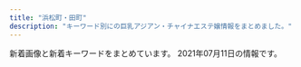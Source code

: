 ```yaml
---
title: "浜松町・田町"
description: "キーワード別にの巨乳アジアン・チャイナエステ嬢情報をまとめました。"
---
```


新着画像と新着キーワードをまとめています。
2021年07月11日の情報です。

<DmmAffiliateIns />
<KeywordTable
  shops={
    [
    {
        "name": "Yuki\u2019s House",
        "keywords": {},
        "url": "http://yukizhouse00.web.fc2.com/",
        "station": "JR\u6d5c\u677e\u753a\u99c5\u5357\u53e3",
        "img_links": [
            "http://yukizhouse00.web.fc2.com/images/portfolio/work-3.jpg",
            "http://yukizhouse00.web.fc2.com/images/portfolio/work-6.jpg",
            "http://yukizhouse00.web.fc2.com/images/portfolio/work-2.jpg",
            "http://yukizhouse00.web.fc2.com/images/portfolio/work-4.jpg",
            "http://yukizhouse00.web.fc2.com/images/slider/slid1.jpg",
            "http://yukizhouse00.web.fc2.com/images/portfolio/work-1.jpg",
            "http://yukizhouse00.web.fc2.com/images/portfolio/work-5.jpg",
            "http://yukizhouse00.web.fc2.com/images/slider/slid2.jpg"
        ]
    },
    {
        "name": "Artemis",
        "station": "JR\u6d5c\u677e\u753a\u99c5\u5317\u53e3",
        "keywords": {
            "D": 18,
            "C": 12
        },
        "img_links": [
            "https://hamamatsucho-esthe.work/images/main1.jpg",
            "https://hamamatsucho-esthe.work/2020/01/05/yuki-s1.jpg",
            "https://hamamatsucho-esthe.work/room/esthe3.jpg",
            "https://hamamatsucho-esthe.work/2019/11/05/nanami-s1.jpg",
            "https://hamamatsucho-esthe.work/2019/05/25/riko-s1.jpg",
            "https://hamamatsucho-esthe.work/2018/11/09/kana-s1.jpg",
            "https://hamamatsucho-esthe.work/staff/nana-l1.jpg",
            "https://hamamatsucho-esthe.work/2021/04/22/nana-s1.jpg",
            "https://hamamatsucho-esthe.work/icon/google_plus.png",
            "https://hamamatsucho-esthe.work/menu/info.png",
            "https://hamamatsucho-esthe.work/staff/maki-s1.jpg",
            "https://hamamatsucho-esthe.work/room/esthe2.jpg",
            "https://hamamatsucho-esthe.work/images/footer-r.png",
            "https://hamamatsucho-esthe.work/staff/mimi-s1.jpg",
            "https://hamamatsucho-esthe.work/menu/gallery.png",
            "https://hamamatsucho-esthe.work/2021/06/04/yuki-s1.jpg",
            "https://hamamatsucho-esthe.work/2020/07/30/maki-s1.jpg",
            "https://hamamatsucho-esthe.work/button/home.png",
            "https://hamamatsucho-esthe.work/2019/01/14/emi-s1.jpg",
            "https://hamamatsucho-esthe.work/staff/riko-s1.jpg",
            "https://hamamatsucho-esthe.work/images/main-sp.jpg",
            "https://hamamatsucho-esthe.work/2019/05/25/koko-s1.jpg",
            "https://hamamatsucho-esthe.work/staff/yuki-s1.jpg",
            "https://hamamatsucho-esthe.work/kana01.png",
            "https://hamamatsucho-esthe.work/room/esthe1.jpg",
            "https://hamamatsucho-esthe.work/menu/friend.png",
            "https://hamamatsucho-esthe.work/icon/line.png",
            "https://hamamatsucho-esthe.work/menu/home.png",
            "https://hamamatsucho-esthe.work/staff/riri-s1.jpg",
            "https://hamamatsucho-esthe.work/2020/11/06/momo-s1.jpg",
            "https://hamamatsucho-esthe.work/images/qrcode.png",
            "https://hamamatsucho-esthe.work/staff/yuki-l1.jpg",
            "https://hamamatsucho-esthe.work/icon/facebook.png",
            "https://hamamatsucho-esthe.work/2018/09/10/sora-s1.jpg",
            "https://hamamatsucho-esthe.work/button/staff.png",
            "https://hamamatsucho-esthe.work/images/flower.png",
            "https://hamamatsucho-esthe.work/staff/maki-l1.jpg",
            "https://hamamatsucho-esthe.work/staff/mimi-l1.jpg",
            "https://hamamatsucho-esthe.work/2018/09/10/misa-s1.jpg",
            "https://hamamatsucho-esthe.work/2021/03/26/riri-s1.jpg",
            "https://hamamatsucho-esthe.work/2021/05/20/mimi-s1.jpg",
            "https://hamamatsucho-esthe.work/staff/nana-s1.jpg",
            "https://hamamatsucho-esthe.work/staff/riri-l1.jpg",
            "https://hamamatsucho-esthe.work/icon/twitter.png",
            "https://hamamatsucho-esthe.work/menu/blog.png",
            "https://hamamatsucho-esthe.work/images/clear.png",
            "https://hamamatsucho-esthe.work/button/blog.png",
            "https://hamamatsucho-esthe.work/images/footer-l.png",
            "https://hamamatsucho-esthe.work/2019/06/14/riri-s1.jpg",
            "https://hamamatsucho-esthe.work/2018/12/26/sayaka-s1.jpg"
        ],
        "url": "https://hamamatsucho-esthe.work/"
    },
    {
        "img_links": [
            "http://tamachi-en.link/images/g3.jpg",
            "http://tamachi-en.link/images/zi_staff.png",
            "http://tamachi-en.link/images/g6.jpg",
            "http://tamachi-en.link/images/g2.jpg",
            "http://tamachi-en.link/images/sakula.jpg",
            "http://tamachi-en.link/images/g8.jpg",
            "http://tamachi-en.link/images/g4.jpg",
            "http://tamachi-en.link/images/zi_link.png",
            "http://tamachi-en.link/images/g5.jpg",
            "http://tamachi-en.link/images/mobile.png",
            "http://tamachi-en.link/images/top.jpg",
            "http://tamachi-en.link/images/g0.jpg",
            "http://tamachi-en.link/images/g1.jpg",
            "http://tamachi-en.link/images/new1.jpg"
        ],
        "name": "\u7e01",
        "keywords": {
            "C": 16
        },
        "station": "JR\u7530\u753a\u99c5\u6771\u53e3",
        "url": "http://tamachi-en.link/"
    },
    {
        "name": "\u6625\u306e\u5bb6",
        "keywords": {},
        "img_links": [
            "http://www.k-harunoie.info/imge/botton.jpg",
            "http://www.k-harunoie.info/imge/tel.png",
            "http://www.k-harunoie.info/imge/service1.jpg",
            "http://www.k-harunoie.info/imge/p-4.jpg",
            "http://www.k-harunoie.info/imge/s0.png",
            "http://www.k-harunoie.info/imge/service2.jpg",
            "http://www.k-harunoie.info/imge/ta.png",
            "http://www.k-harunoie.info/imge/sys.png",
            "http://www.k-harunoie.info/imge/interior_t.jpg",
            "http://www.k-harunoie.info/imge/service3.jpg",
            "http://www.k-harunoie.info/imge/p-1.jpg",
            "http://www.k-harunoie.info/imge/staff_t.jpg",
            "http://www.k-harunoie.info/imge/p-2.jpg",
            "http://www.k-harunoie.info/imge/int2.png",
            "http://www.k-harunoie.info/imge/s1.png",
            "http://www.k-harunoie.info/imge/p-5.jpg"
        ],
        "url": "http://www.k-harunoie.info/",
        "station": "JR\u7530\u753a\u99c5\u6771\u53e3"
    },
    {
        "name": "\u3072\u307e\u308f\u308a",
        "img_links": [
            "http://www.himawari.mensest.com/files/004-02.jpg",
            "http://www.himawari.mensest.com/images/hua.jpg",
            "http://www.himawari.mensest.com/files/003.jpg",
            "http://www.himawari.mensest.com/files/005-02.jpg",
            "http://www.himawari.mensest.com/images/bj1.jpg",
            "http://www.himawari.mensest.com/images/mobile.jpg",
            "http://www.himawari.mensest.com/files/003-02.jpg",
            "http://www.himawari.mensest.com/files/004.jpg",
            "http://www.himawari.mensest.com/images/s_staff.jpg",
            "http://www.himawari.mensest.com/images/top.png",
            "http://www.himawari.mensest.com/images/bj3.jpg",
            "http://www.himawari.mensest.com/images/s_news.jpg",
            "http://www.himawari.mensest.com/images/s_link.jpg",
            "http://www.himawari.mensest.com/files/006-02.jpg",
            "http://www.himawari.mensest.com/images/s_info.jpg",
            "http://www.himawari.mensest.com/files/005.jpg",
            "http://www.himawari.mensest.com/files/002-02.jpg",
            "http://www.himawari.mensest.com/files/006.jpg",
            "http://www.himawari.mensest.com/files/002.jpg"
        ],
        "keywords": {
            "D": 2,
            "87": 2,
            "86": 3,
            "C": 3
        },
        "url": "http://www.himawari.mensest.com/",
        "station": "JR\u6d5c\u677e\u753a\u99c5\u5317\u53e3"
    },
    {
        "url": "http://es-leon.link/",
        "name": "LEON",
        "station": "JR\u65b0\u6a4b\u99c5\u70cf\u68ee\u53e3",
        "keywords": {
            "86": 4,
            "88": 9,
            "84": 10,
            "90": 2,
            "\u80f8": 1,
            "92": 5,
            "85": 10
        },
        "img_links": [
            "http://es-leon.link/images/guide6.jpg",
            "http://es-leon.link/images/pagetop.jpg",
            "http://es-leon.link/photos/sites/45/2021/04/2021043013395329.jpg",
            "http://es-leon.link/images/slider02.jpg",
            "http://es-leon.link/photos/sites/45/2021/03/2021041002184750.jpg",
            "http://es-leon.link/photos/sites/45/2021/05/2021050617464464.jpg",
            "http://es-leon.link/photos/sites/45/2021/02/2021021014235421.jpg",
            "http://es-leon.link/images/nav_link01_no.png",
            "http://es-leon.link/photos/sites/45/2021/02/2021022702210178.jpg",
            "http://es-leon.link/photos/sites/45/2021/04/2021043018143110.jpg",
            "http://es-leon.link/photos/sites/45/2021/05/2021053003333110.jpg",
            "http://es-leon.link/photos/sites/45/2020/10/2020100103284496.jpg",
            "http://es-leon.link/images/nav_link03_no.png",
            "http://es-leon.link/photos/sites/45/2021/02/2021022813195234.jpg",
            "http://es-leon.link/images/nav_link04_no.png",
            "http://es-leon.link/images/guide8.jpg",
            "http://es-leon.link/images/qr.png",
            "http://es-leon.link/photos/sites/45/2021/04/2021043013393443.jpg",
            "http://es-leon.link/images/guide1.png",
            "http://es-leon.link/images/guide2.png",
            "http://es-leon.link/images/guide1.jpg",
            "http://es-leon.link/photos/sites/45/2021/05/2021052608131497.jpg",
            "http://es-leon.link/photos/sites/45/2021/03/2021031222420647.jpg",
            "http://es-leon.link/photos/sites/45/2021/05/2021052608061121.jpg",
            "http://es-leon.link/photos/sites/45/2021/04/2021041118464285.jpg",
            "http://es-leon.link/photos/sites/45/2021/05/2021050301212645.jpg",
            "http://es-leon.link/images/slider00.jpg",
            "http://es-leon.link/images/nav_link07_no.png",
            "http://es-leon.link/photos/sites/45/2021/02/2021022813203297.jpg",
            "http://es-leon.link/photos/sites/45/2021/07/2021070722154647.jpg",
            "http://es-leon.link/photos/sites/45/2021/04/2021041118451354.jpg",
            "http://es-leon.link/images/guide4.jpg",
            "http://es-leon.link/images/guide7.jpg",
            "http://es-leon.link/images/slider04.jpg",
            "http://es-leon.link/photos/sites/45/2020/10/202010010328436.jpg",
            "http://es-leon.link/photos/sites/45/2021/04/2021043013400012.jpg",
            "http://es-leon.link/images/guide5.jpg",
            "http://es-leon.link/images/profile.png",
            "http://es-leon.link/photos/sites/45/2021/05/2021053003331795.jpg",
            "http://es-leon.link/images/nav_link05_no.png",
            "http://es-leon.link/images/img_info.jpg",
            "http://es-leon.link/photos/sites/45/2021/06/2021061018070213.jpg",
            "http://es-leon.link/images/slider01.jpg",
            "http://es-leon.link/photos/sites/45/2021/07/202107072214577.jpg",
            "http://es-leon.link/photos/sites/45/2021/06/202106280451406.jpg",
            "http://es-leon.link/photos/sites/45/2021/06/2021062605513683.jpg",
            "http://es-leon.link/photos/sites/45/2021/06/2021062907281342.jpg",
            "http://es-leon.link/images/nav_link02_no.png",
            "http://es-leon.link/photos/sites/45/2020/10/2020101318300043.jpg",
            "http://es-leon.link/photos/sites/45/2021/02/2021022815431041.jpg",
            "http://es-leon.link/images/guide3.jpg",
            "http://es-leon.link/photos/sites/45/2021/05/2021050801330145.jpg",
            "http://es-leon.link/photos/sites/45/2021/05/2021050416545177.jpg",
            "http://es-leon.link/photos/sites/45/2021/05/2021052608044541.jpg",
            "http://es-leon.link/images/guide2.jpg",
            "http://es-leon.link/photos/sites/45/2021/02/202102281658118.jpg",
            "http://es-leon.link/images/header.png",
            "http://es-leon.link/images/slider03.jpg",
            "http://es-leon.link/photos/sites/45/2021/05/2021050416550882.jpg",
            "http://es-leon.link/images/nav_link06_no.png",
            "http://es-leon.link/photos/sites/45/2021/06/2021062804513224.jpg",
            "http://es-leon.link/photos/sites/45/2020/10/2020101318294854.jpg",
            "http://es-leon.link/photos/sites/45/2021/05/2021050801323975.jpg",
            "http://es-leon.link/photos/sites/45/2021/02/2021022815420713.jpg",
            "http://es-leon.link/images/card.png",
            "http://es-leon.link/photos/sites/45/2020/10/2020101404192576.jpg",
            "http://es-leon.link/photos/sites/45/2021/03/2021031222423325.jpg",
            "http://es-leon.link/photos/sites/45/2021/05/2021050801322582.jpg",
            "http://es-leon.link/images/lineline.png"
        ]
    },
    {
        "station": "JR\u6d5c\u677e\u753a\u99c5\u5317\u53e3",
        "keywords": {
            "D": 16,
            "E": 5,
            "C": 2
        },
        "name": "SERA",
        "img_links": [
            "https://hamamatsucho-mensesthe.net/images/footer-r.png",
            "https://hamamatsucho-mensesthe.net/staff/top/miyu-s1.jpg",
            "https://hamamatsucho-mensesthe.net/room/room-l4.jpg",
            "https://hamamatsucho-mensesthe.net/wp/wp-content/uploads/2020/01/mitsuki.jpg",
            "https://hamamatsucho-mensesthe.net/wp/wp-content/uploads/2020/01/misaki-l2.jpg",
            "https://hamamatsucho-mensesthe.net/room/room-l3.jpg",
            "https://hamamatsucho-mensesthe.net/staff/top/ayaka-s1.jpg",
            "https://hamamatsucho-mensesthe.net/wp/wp-content/uploads/2019/07/0677E994-1DBF-4E0E-AB70-7CA5C034B140-150x150.jpeg",
            "https://hamamatsucho-mensesthe.net/staff/top/rika-s1.jpg",
            "https://hamamatsucho-mensesthe.net/wp/images/top1.jpg",
            "https://hamamatsucho-mensesthe.net/icon/google_plus.png",
            "https://hamamatsucho-mensesthe.net/wp/images/mensesthe.jpg",
            "https://hamamatsucho-mensesthe.net/icon/facebook.png",
            "https://hamamatsucho-mensesthe.net/staff/top/mitsuki-s1.jpg",
            "https://hamamatsucho-mensesthe.net/wp/wp-content/uploads/2020/10/aki-150x150.jpg",
            "https://hamamatsucho-mensesthe.net/wp/wp-content/uploads/2019/10/eri-150x150.jpg",
            "https://hamamatsucho-mensesthe.net/staff/top/rin-s1.jpg",
            "https://hamamatsucho-mensesthe.net/wp/wp-content/uploads/2020/08/ayaka.jpg",
            "https://hamamatsucho-mensesthe.net/images/footer-l.png",
            "https://hamamatsucho-mensesthe.net/wp/images/clear.png",
            "https://hamamatsucho-mensesthe.net/icon/line.png",
            "https://hamamatsucho-mensesthe.net/link/mens-esthe.png",
            "https://hamamatsucho-mensesthe.net/wp/images/top2.jpg",
            "https://hamamatsucho-mensesthe.net/images/clear.png",
            "https://hamamatsucho-mensesthe.net/wp/images/top3.jpg",
            "https://hamamatsucho-mensesthe.net/wp/wp-content/uploads/2020/01/emi-l1.jpg",
            "https://hamamatsucho-mensesthe.net/wp/icon/twitter.png",
            "https://hamamatsucho-mensesthe.net/wp/wp-content/uploads/2021/01/yuna-150x150.jpg",
            "https://hamamatsucho-mensesthe.net/wp/wp-content/uploads/2020/11/urara.jpg",
            "https://hamamatsucho-mensesthe.net/wp/wp-content/uploads/2021/05/yuki-s1-150x150.jpg",
            "https://hamamatsucho-mensesthe.net/wp/icon/line.png",
            "https://hamamatsucho-mensesthe.net/wp/wp-content/uploads/2020/02/1714CAA8-3D57-4009-AB72-F5A8E6B60310.jpeg",
            "https://hamamatsucho-mensesthe.net/wp/icon/google_plus.png",
            "https://hamamatsucho-mensesthe.net/room/room-l6.jpg",
            "https://hamamatsucho-mensesthe.net/wp/wp-content/uploads/2019/02/paypay2.jpg",
            "https://hamamatsucho-mensesthe.net/staff/top/nao-s1.jpg",
            "https://hamamatsucho-mensesthe.net/wp/wp-content/uploads/2019/07/587590BB-96D0-4887-BE26-3B1413FF7283-150x150.jpeg",
            "https://hamamatsucho-mensesthe.net/icon/twitter.png",
            "https://hamamatsucho-mensesthe.net/room/room-l2.jpg",
            "https://hamamatsucho-mensesthe.net/room/room-l5.jpg",
            "https://hamamatsucho-mensesthe.net/wp/wp-content/uploads/2021/05/yuki.jpg",
            "https://hamamatsucho-mensesthe.net/wp/wp-content/uploads/2020/02/stand-by.jpg",
            "https://hamamatsucho-mensesthe.net/room/room-l1.jpg",
            "https://hamamatsucho-mensesthe.net/wp/wp-content/uploads/2021/07/rika.jpg",
            "https://hamamatsucho-mensesthe.net/wp/wp-content/uploads/2020/02/nana.jpg",
            "https://hamamatsucho-mensesthe.net/images/flower.png",
            "https://hamamatsucho-mensesthe.net/staff/top/aki-s1.jpg",
            "https://hamamatsucho-mensesthe.net/wp/icon/facebook.png",
            "https://hamamatsucho-mensesthe.net/wp/wp-content/uploads/2021/07/rika-150x150.jpg",
            "https://hamamatsucho-mensesthe.net/staff/top/emi-s1.jpg"
        ],
        "url": "https://hamamatsucho-mensesthe.net/"
    },
    {
        "url": "http://www.momigoku.mensest.com/",
        "station": "JR\u65b0\u6a4b\u99c5\u70cf\u68ee\u53e3",
        "keywords": {
            "\u30bb\u30af\u30b7\u30fc": 1,
            "D": 28,
            "C": 21,
            "87": 36,
            "E": 4
        },
        "name": "\u3082\u307f\u6975",
        "img_links": [
            "http://www.momigoku.mensest.com/photo_news/upimg/6568560e4063c21661_0.jpg",
            "http://www.momigoku.mensest.com/files/007.jpg",
            "http://www.momigoku.mensest.com/files/006-03.jpg",
            "http://www.momigoku.mensest.com/files/006.jpg",
            "http://www.momigoku.mensest.com/files/003-02.jpg",
            "http://www.momigoku.mensest.com/images/mobile.jpg",
            "http://www.momigoku.mensest.com/files/001-03.jpg",
            "http://www.momigoku.mensest.com/files/007-03.jpg",
            "http://www.momigoku.mensest.com/files/009.jpg",
            "http://www.momigoku.mensest.com/files/001.jpg",
            "http://www.momigoku.mensest.com/images/line.png",
            "http://www.momigoku.mensest.com/files/006-02.jpg",
            "http://www.momigoku.mensest.com/files/008.jpg",
            "http://www.momigoku.mensest.com/photo_news/upimg/6504960e3d603628fe_1.jpg",
            "http://www.momigoku.mensest.com/files/002-02.jpg",
            "http://www.momigoku.mensest.com/files/005.jpg",
            "http://www.momigoku.mensest.com/files/004-02.jpg",
            "http://www.momigoku.mensest.com/files/009-03.jpg",
            "http://www.momigoku.mensest.com/files/007-02.jpg",
            "http://www.momigoku.mensest.com/files/003.jpg",
            "http://www.momigoku.mensest.com/files/003-03.jpg",
            "http://www.momigoku.mensest.com/files/005-03.jpg",
            "http://www.momigoku.mensest.com/files/005-02.jpg",
            "http://www.momigoku.mensest.com/files/008-03.jpg",
            "http://www.momigoku.mensest.com/files/004-03.jpg",
            "http://www.momigoku.mensest.com/files/008-02.jpg",
            "http://www.momigoku.mensest.com/files/004.jpg",
            "http://www.momigoku.mensest.com/images/r3.jpg",
            "http://www.momigoku.mensest.com/files/009-02.jpg",
            "http://www.momigoku.mensest.com/files/002.jpg",
            "http://www.momigoku.mensest.com/photo_news/upimg/6504960e3d603628fe_0.jpg",
            "http://www.momigoku.mensest.com/files/001-02.jpg",
            "http://www.momigoku.mensest.com/files/002-03.jpg"
        ]
    },
    {
        "name": "\u6c34\u7121\u6708\uff5e\u307f\u306a\u3065\u304d\uff5e",
        "img_links": [
            "https://minazuki-tokyo.com/wp-content/uploads/2021/02/sm04.png",
            "https://minazuki-tokyo.com/wp-content/uploads/2021/02/t08.png",
            "https://minazuki-tokyo.com/wp-content/uploads/2021/02/haru.jpg",
            "https://minazuki-tokyo.com/wp-content/uploads/2021/02/yumi.png",
            "https://minazuki-tokyo.com/wp-content/uploads/2021/02/sm01.png",
            "https://minazuki-tokyo.com/wp-content/uploads/2021/02/t03.png",
            "https://minazuki-tokyo.com/wp-content/uploads/2021/02/yuyu2.jpg",
            "https://minazuki-tokyo.com/wp-content/uploads/2020/11/photo02.png",
            "https://minazuki-tokyo.com/wp-content/uploads/2020/11/photo04.png",
            "https://minazuki-tokyo.com/wp-content/uploads/2021/02/sm03.png",
            "https://minazuki-tokyo.com/wp-content/uploads/2021/02/haru.png",
            "https://minazuki-tokyo.com/wp-content/uploads/2020/11/photo05.png",
            "https://minazuki-tokyo.com/wp-content/uploads/2021/02/ayu.jpg",
            "https://minazuki-tokyo.com/wp-content/uploads/2021/02/yumi.jpg",
            "https://minazuki-tokyo.com/wp-content/uploads/2021/02/top2.png",
            "https://minazuki-tokyo.com/wp-content/uploads/2021/03/top10.png",
            "https://minazuki-tokyo.com/wp-content/uploads/2021/02/t05.png",
            "https://minazuki-tokyo.com/wp-content/uploads/2020/11/photo03.png",
            "https://minazuki-tokyo.com/wp-content/uploads/2021/02/2-09.png",
            "https://minazuki-tokyo.com/wp-content/uploads/2020/11/photo01.png",
            "https://minazuki-tokyo.com/wp-content/uploads/2021/02/top1.png",
            "https://minazuki-tokyo.com/wp-content/uploads/2021/02/yuyu.png",
            "https://minazuki-tokyo.com/wp-content/uploads/2021/02/koyuri.png",
            "https://minazuki-tokyo.com/wp-content/uploads/2021/02/t07.png",
            "https://minazuki-tokyo.com/wp-content/uploads/2021/02/cam.png",
            "https://minazuki-tokyo.com/wp-content/uploads/2021/02/koyuri-1.jpg",
            "https://minazuki-tokyo.com/wp-content/uploads/2021/02/sm02.png",
            "https://minazuki-tokyo.com/wp-content/uploads/2021/02/t01.png",
            "https://minazuki-tokyo.com/wp-content/uploads/2021/02/t06.png",
            "https://minazuki-tokyo.com/wp-content/uploads/2021/02/t02.png",
            "https://minazuki-tokyo.com/wp-content/uploads/2021/02/t04.png",
            "https://minazuki-tokyo.com/wp-content/uploads/2021/02/ayu.png",
            "https://minazuki-tokyo.com/wp-content/uploads/2021/02/price.png"
        ],
        "station": "JR\u6d5c\u677e\u753a\u99c5\u5357\u53e3",
        "url": "https://minazuki-tokyo.com/",
        "keywords": {
            "86": 4,
            "87": 4,
            "90": 4,
            "85": 4,
            "83": 4
        }
    },
    {
        "url": "http://body-heal.net/",
        "station": "JR\u7530\u753a\u99c5\u4e09\u7530\u53e3",
        "keywords": {
            "85": 4,
            "E": 6,
            "84": 4,
            "88": 10,
            "87": 6
        },
        "img_links": [
            "http://body-heal.net/images/store/05.jpg",
            "http://body-heal.net/staffPhoto/b20190608222039.jpg",
            "http://body-heal.net/uploadfiles/images/campaignBodyHealNet.jpg",
            "http://body-heal.net/images/access/03.jpg",
            "http://body-heal.net/staffPhoto/b20190218130854.jpg",
            "http://body-heal.net/staffPhoto/b20190120201033.jpg",
            "http://body-heal.net/images/show.jpg",
            "http://body-heal.net/staffPhoto/b20190117105438.jpg",
            "http://body-heal.net/images/store/06.jpg",
            "http://body-heal.net/images/store/01.jpg",
            "http://body-heal.net/images/access/05.jpg",
            "http://body-heal.net/staffPhoto/b20190608220420.jpg",
            "http://body-heal.net/images/access/04.jpg",
            "http://body-heal.net/js/sliderLine/slide_next.png",
            "http://body-heal.net/staffPhoto/b20180926231950.jpg",
            "http://body-heal.net/images/store/04.jpg",
            "http://body-heal.net/js/sliderLine/slide_prev.png",
            "http://body-heal.net/images/access/01.jpg",
            "http://body-heal.net/staffPhoto/b20180721035111.jpg",
            "http://body-heal.net/images/access/02.jpg"
        ],
        "name": "Tami"
    },
    {
        "name": "\u30bb\u30cf\u30c8",
        "url": "http://melpomene-est.biz/",
        "keywords": {
            "86": 31,
            "87": 6
        },
        "img_links": [
            "http://melpomene-est.biz/images/rosel.png",
            "http://melpomene-est.biz/images/b3.jpg",
            "http://melpomene-est.biz/images/cg06.jpg",
            "http://melpomene-est.biz/images/cg01.jpg",
            "http://melpomene-est.biz/images/cg02.jpg",
            "http://melpomene-est.biz/images/b6.jpg",
            "http://melpomene-est.biz/images/r5.jpg",
            "http://melpomene-est.biz/images/b2.jpg",
            "http://melpomene-est.biz/images/r4.jpg",
            "http://melpomene-est.biz/images/cg05.jpg",
            "http://melpomene-est.biz/images/r2.jpg",
            "http://melpomene-est.biz/images/ac4.jpg",
            "http://melpomene-est.biz/images/ac3.jpg",
            "http://melpomene-est.biz/images/b4.jpg",
            "http://melpomene-est.biz/images/ac2.jpg",
            "http://melpomene-est.biz/images/roser.png",
            "http://melpomene-est.biz/images/tel.png",
            "http://melpomene-est.biz/images/cg08.jpg",
            "http://melpomene-est.biz/images/r1.jpg",
            "http://melpomene-est.biz/images/r6.jpg",
            "http://melpomene-est.biz/images/cg03.jpg",
            "http://melpomene-est.biz/images/r3.jpg",
            "http://melpomene-est.biz/images/b5.jpg",
            "http://melpomene-est.biz/images/qrc.png",
            "http://melpomene-est.biz/images/b1.jpg",
            "http://melpomene-est.biz/images/ac1.jpg",
            "http://melpomene-est.biz/images/kan.jpg",
            "http://melpomene-est.biz/images/cg09.jpg"
        ],
        "station": "JR\u65b0\u6a4b\u99c5\u65e5\u6bd4\u8c37\u53e3"
    },
    {
        "url": "http://www.es-tokyo.link",
        "station": "JR\u6d5c\u677e\u753a\u99c5\u5357\u53e3",
        "img_links": [
            "http://www.es-tokyo.link/images/head.jpg",
            "http://www.es-tokyo.link/img/mayu1.jpg",
            "http://www.es-tokyo.link/images/sys2.jpg",
            "http://www.es-tokyo.link/images/9.jpg",
            "http://www.es-tokyo.link/images/newface.jpg",
            "http://www.es-tokyo.link/img/emili1.jpg",
            "http://www.es-tokyo.link/img/miwa1.jpg",
            "http://www.es-tokyo.link/images/32.jpg",
            "http://www.es-tokyo.link/images/23.jpg",
            "http://www.es-tokyo.link/img/momoko1.jpg",
            "http://www.es-tokyo.link/images/int1.jpg",
            "http://www.es-tokyo.link/images/mobile.jpg",
            "http://www.es-tokyo.link/images/b1.jpg",
            "http://www.es-tokyo.link/images/31.jpg",
            "http://www.es-tokyo.link/images/19.jpg",
            "http://www.es-tokyo.link/images/22.jpg",
            "http://www.es-tokyo.link/img/minami2.jpg",
            "http://www.es-tokyo.link/img/yui1.jpg",
            "http://www.es-tokyo.link/images/b3.jpg",
            "http://www.es-tokyo.link/img/kaori1.jpg",
            "http://www.es-tokyo.link/img/izumi1.jpg",
            "http://www.es-tokyo.link/images/27.jpg",
            "http://www.es-tokyo.link/images/3.jpg",
            "http://www.es-tokyo.link/img/ami1.jpg",
            "http://www.es-tokyo.link/images/interior_t.jpg",
            "http://www.es-tokyo.link/img/erin2.jpg",
            "http://www.es-tokyo.link/images/news.jpg",
            "http://www.es-tokyo.link/img/rin1.jpg",
            "http://www.es-tokyo.link/img/erin1.jpg",
            "http://www.es-tokyo.link/images/25.jpg",
            "http://www.es-tokyo.link/images/20.jpg",
            "http://www.es-tokyo.link/images/sys1.jpg",
            "http://www.es-tokyo.link/images/int2.jpg",
            "http://www.es-tokyo.link/images/28.jpg",
            "http://www.es-tokyo.link/images/staff_t.jpg",
            "http://www.es-tokyo.link/img/izumi2.jpg",
            "http://www.es-tokyo.link/images/24.jpg",
            "http://www.es-tokyo.link/images/tel.jpg",
            "http://www.es-tokyo.link/images/5.jpg",
            "http://www.es-tokyo.link/img/hikari1.jpg",
            "http://www.es-tokyo.link/img/minami1.jpg",
            "http://www.es-tokyo.link/images/b2.jpg",
            "http://www.es-tokyo.link/img/suzu1.jpg",
            "http://www.es-tokyo.link/img/naomi1.jpg",
            "http://www.es-tokyo.link/images/30.jpg",
            "http://www.es-tokyo.link/images/s1.png"
        ],
        "keywords": {},
        "name": "Pandora*\u30d1\u30f3\u30c9\u30e9"
    },
    {
        "keywords": {},
        "img_links": [
            "https://static.wixstatic.com/media/c0eb72_43f5a28bd3004602b64ed4bc3095af0e~mv2.png",
            "https://static.wixstatic.com/media/c0eb72_026f8703429f4d1a93067d6664ba9e24~mv2.png",
            "https://static.wixstatic.com/media/c0eb72_349ce6f6faed4c09b9ec1e412ba7a370~mv2.jpg",
            "https://static.wixstatic.com/media/c0eb72_9f57c6ba804e4a55805040f7832a3bb9~mv2.png",
            "https://static.wixstatic.com/media/c0eb72_068fd8e3a6034963bb1dcf1002759294~mv2.png"
        ],
        "name": "\u68ee\u306e\u9999",
        "station": "JR\u7530\u753a\u99c5\u897f\u53e3",
        "url": "https://www.morinokaori-massage.com/"
    },
    {
        "keywords": {
            "F": 1,
            "E": 8,
            "\u4e73": 2,
            "\u30bb\u30af\u30b7\u30fc": 27,
            "D": 8,
            "\u80f8": 2
        },
        "img_links": [
            "https://aroma-queen.work/images/st/st_joy_1.jpg",
            "https://aroma-queen.work/images/st/st_angel_3.jpg",
            "https://aroma-queen.work/images/st/st_jasmine_1.jpg",
            "https://aroma-queen.work/images/st/st_nuna2.jpg",
            "https://aroma-queen.work/images/st/st_yuri_3.jpg",
            "https://aroma-queen.work/images/st/st_.jpg",
            "https://aroma-queen.work/images/st/st_aiko_1.jpg",
            "https://aroma-queen.work/images/st/st_cindy.jpg",
            "https://aroma-queen.work/images/st/st_joy_2.jpg",
            "https://aroma-queen.work/images/st/st_aigo.jpg",
            "https://aroma-queen.work/images/st/st_25.jpg",
            "https://aroma-queen.work/images/st/st_rei_2.jpg",
            "https://aroma-queen.work/images/st/st_19.jpg",
            "https://aroma-queen.work/images/st/st_four1.jpg",
            "https://aroma-queen.work/images/st/st_rinda_2.jpg",
            "https://aroma-queen.work/images/st/st_kaori_2.jpg",
            "https://aroma-queen.work/images/st/st_16_1.jpg",
            "https://aroma-queen.work/images/st/st_maya_1.jpg",
            "https://aroma-queen.work/images/st/st_18.jpg",
            "https://aroma-queen.work/images/st/st_maisy.jpg",
            "https://aroma-queen.work/images/st/st_nami_1.jpg",
            "https://aroma-queen.work/images/st/st_hana_1.jpg",
            "https://aroma-queen.work/images/top_campaign_dec.jpg",
            "https://aroma-queen.work/images/st/st_rei.jpg",
            "https://aroma-queen.work/images/st/st_mirror_2.jpg",
            "https://aroma-queen.work/images/st/st_pink_1.jpg",
            "https://aroma-queen.work/images/st/st_ai_2.jpg",
            "https://aroma-queen.work/images/st/st_14_1.jpg",
            "https://aroma-queen.work/images/st/st_min_2.jpg",
            "https://aroma-queen.work/images/st/st_ou_3.jpg",
            "https://aroma-queen.work/images/st/st_kaori_1.jpg",
            "https://aroma-queen.work/images/st/st_yuri_2.jpg",
            "https://aroma-queen.work/images/st/st_mimi_1.jpg",
            "https://aroma-queen.work/images/st/st_aiko_2.jpg",
            "https://aroma-queen.work/images/st/st_party_2.jpg",
            "https://aroma-queen.work/images/st/st_huxa.jpg",
            "https://aroma-queen.work/images/st/st_koko.jpg",
            "https://aroma-queen.work/images/st/st_minto_1.jpg",
            "https://aroma-queen.work/images/st/st_sofea_2.jpg",
            "https://aroma-queen.work/images/st/st_lucy_3.jpg",
            "https://aroma-queen.work/images/st/st_maria.jpg",
            "https://aroma-queen.work/images/st/st_rinda_6.jpg",
            "https://aroma-queen.work/images/st/st_kou2.jpg",
            "https://aroma-queen.work/images/st/st_gei.jpg",
            "https://aroma-queen.work/images/st/st_saya_0.jpg",
            "https://aroma-queen.work/images/st/st_10_1.jpg",
            "https://aroma-queen.work/images/st/st_saya_1.jpg",
            "https://aroma-queen.work/images/st/st_17_1.jpg",
            "https://aroma-queen.work/images/st/st_ai1.jpg",
            "https://aroma-queen.work/images/st/st_mirror_3.jpg",
            "https://aroma-queen.work/images/st/st_hana_2.jpg",
            "https://aroma-queen.work/images/st/st_kei.jpg",
            "https://aroma-queen.work/images/st/st_mai_1.jpg",
            "https://aroma-queen.work/images/st/st_hara3.jpg",
            "https://aroma-queen.work/images/st/st_20_1.jpg",
            "https://aroma-queen.work/images/st/st_miki.jpg",
            "https://aroma-queen.work/images/st/st_21.jpg",
            "https://aroma-queen.work/images/st/st_20.jpg",
            "https://aroma-queen.work/images/st/st_pink_3.jpg",
            "https://aroma-queen.work/images/st/st_yuri.jpg",
            "https://aroma-queen.work/images/st/st_nina_3.jpg",
            "https://aroma-queen.work/images/st/st_ami_2.jpg",
            "https://aroma-queen.work/images/st/st_ryuu_2.jpg",
            "https://aroma-queen.work/images/st/st_yuri_4.jpg",
            "https://aroma-queen.work/images/st/st_sayuri_1.jpg",
            "https://aroma-queen.work/images/st/st_bibi.jpg",
            "https://aroma-queen.work/images/st/st_nanako3.jpg",
            "https://aroma-queen.work/images/st/st_chiba_2.jpg",
            "https://aroma-queen.work/images/top_campaign_spring.jpg",
            "https://aroma-queen.work/images/st/st_honey_1.jpg",
            "https://aroma-queen.work/images/st/st_17_2.jpg",
            "https://aroma-queen.work/images/st/st_ou_1.jpg",
            "https://aroma-queen.work/images/st/st_nuna.jpg",
            "https://aroma-queen.work/images/st/st_dan_1.jpg",
            "https://aroma-queen.work/images/st/st_rinda_1.jpg",
            "https://aroma-queen.work/images/st/st_ai_1.jpg",
            "https://aroma-queen.work/images/st/st_mayumi_1.jpg",
            "https://aroma-queen.work/images/st/st_kou1.jpg",
            "https://aroma-queen.work/images/st/st_jerry.jpg",
            "https://aroma-queen.work/images/st/st_rei_3.jpg",
            "https://aroma-queen.work/images/st/st_coco_1.jpg",
            "https://aroma-queen.work/images/st/st_aya.jpg",
            "https://aroma-queen.work/images/st/st_sakura_1.jpg",
            "https://aroma-queen.work/images/st/st_emi.jpg",
            "https://aroma-queen.work/images/st/st_joy.jpg",
            "https://aroma-queen.work/images/st/st_min_4.jpg",
            "https://aroma-queen.work/images/st/st_nanako.jpg",
            "https://aroma-queen.work/images/st/st_nanako2.jpg",
            "https://aroma-queen.work/images/st/st_nana_1.jpg",
            "https://aroma-queen.work/images/st/st_nori.jpg",
            "https://aroma-queen.work/images/st/st_cake_1.jpg",
            "https://aroma-queen.work/images/st/st_bibi_2.jpg",
            "https://aroma-queen.work/images/st/st_eri.jpg",
            "https://aroma-queen.work/images/st/st_risa_1.jpg",
            "https://aroma-queen.work/images/st/st_emi_1.jpg",
            "https://aroma-queen.work/images/st/st_10_2.jpg",
            "https://aroma-queen.work/images/st/st_jj_1.jpg",
            "https://aroma-queen.work/images/st/st_eiri.jpg",
            "https://aroma-queen.work/images/st/st_hara.jpg",
            "https://aroma-queen.work/images/st/st_chiba_1.jpg",
            "https://aroma-queen.work/images/st/st_rena_2.jpg",
            "https://aroma-queen.work/images/st/st_pink_2.jpg",
            "https://aroma-queen.work/images/st/st_7_1.jpg",
            "https://aroma-queen.work/images/st/st_koy_2.jpg",
            "https://aroma-queen.work/images/st/st_yumi.jpg",
            "https://aroma-queen.work/images/st/st_nana.jpg",
            "https://aroma-queen.work/images/st/st_angel_2.jpg",
            "https://aroma-queen.work/images/st/st_mayumi_2.jpg",
            "https://aroma-queen.work/images/st/st_nan.jpg",
            "https://aroma-queen.work/images/st/st_aya_1.jpg",
            "https://aroma-queen.work/images/st/st_yuyu.jpg",
            "https://aroma-queen.work/images/st/st_bibi_1.jpg",
            "https://aroma-queen.work/images/top2.png",
            "https://aroma-queen.work/images/top.png",
            "https://aroma-queen.work/images/st/st_anan.jpg",
            "https://aroma-queen.work/images/st/st_13.jpg",
            "https://aroma-queen.work/images/st/st_shizuka_1.jpg",
            "https://aroma-queen.work/images/st/st_get_3.jpg",
            "https://aroma-queen.work/images/st/st_kiki2.jpg",
            "https://aroma-queen.work/images/week_campaign.jpg",
            "https://aroma-queen.work/images/st/st_22.jpg",
            "https://aroma-queen.work/images/st/st_ai.jpg",
            "https://aroma-queen.work/images/st/st_5_1.jpg",
            "https://aroma-queen.work/images/st/st_kiki_1.jpg",
            "https://aroma-queen.work/images/st/st_17.jpg",
            "https://aroma-queen.work/images/st/st_nuna3.jpg",
            "https://aroma-queen.work/images/st/st_chiba_4.jpg",
            "https://aroma-queen.work/images/st/st_dan_2.jpg",
            "https://aroma-queen.work/images/st/st_koko_1.jpg"
        ],
        "name": "Aroma Coco8",
        "url": "https://aroma-queen.work/",
        "station": "JR\u65b0\u6a4b\u99c5\u70cf\u68ee\u53e3"
    },
    {
        "url": "http://romantic-est.info/",
        "keywords": {},
        "img_links": [
            "https://s-este.jp/img/common/freebanner/200_40.png",
            "http://romantic-est.info/img/r3.jpg",
            "http://romantic-est.info/img/cg03.jpg",
            "http://romantic-est.info/img/kan.jpg",
            "http://romantic-est.info/img/cg111.jpg",
            "http://romantic-est.info/img/rec00.jpg",
            "http://romantic-est.info/img/r4.jpg",
            "http://romantic-est.info/img/cg07.jpg",
            "http://romantic-est.info/img/cg06.jpg",
            "https://www.est-tatsujin.jp/theme/esthe_no_tatsujin_front/banner/estbnr_s2_200x40.jpg",
            "http://romantic-est.info/img/topimg1.jpg",
            "http://romantic-est.info/img/cg091.jpg",
            "http://romantic-est.info/img/r1.jpg",
            "http://romantic-est.info/img/r2.jpg",
            "http://romantic-est.info/img/r5.jpg",
            "http://romantic-est.info/img/cg11.jpg",
            "http://romantic-est.info/img/topimg.jpg",
            "http://romantic-est.info/img/cg061.jpg",
            "http://romantic-est.info/img/line1.jpg",
            "http://romantic-est.info/img/cg09.jpg",
            "http://romantic-est.info/img/line.jpg",
            "http://romantic-est.info/img/cg071.jpg",
            "http://romantic-est.info/link/menlog.jpg",
            "http://romantic-est.info/img/cg031.jpg"
        ],
        "name": "\u30ab\u30b5\u30d6\u30e9\u30f3\u30ab",
        "station": "\u5185\u5e78\u753a\u99c5A3"
    },
    {
        "name": "\u5e78\u305b\u306e\u6642\u9593",
        "img_links": [
            "http://www.shiawasenojikan.esjp.info/files/009-03.jpg",
            "http://www.shiawasenojikan.esjp.info/files/003-02.jpg",
            "http://www.shiawasenojikan.esjp.info/files/001-03.jpg",
            "http://www.shiawasenojikan.esjp.info/images/staff_t.jpg",
            "http://www.shiawasenojikan.esjp.info/files/009.jpg",
            "http://www.shiawasenojikan.esjp.info/images/link_t.jpg",
            "http://www.shiawasenojikan.esjp.info/images/head.jpg",
            "http://www.shiawasenojikan.esjp.info/files/009-02.jpg",
            "http://www.shiawasenojikan.esjp.info/files/015.jpg",
            "http://www.shiawasenojikan.esjp.info/files/010.jpg",
            "http://www.shiawasenojikan.esjp.info/files/010-02.jpg",
            "http://www.shiawasenojikan.esjp.info/images/news.jpg",
            "http://www.shiawasenojikan.esjp.info/images/mobile.jpg",
            "http://www.shiawasenojikan.esjp.info/files/003.jpg",
            "http://www.shiawasenojikan.esjp.info/files/003-03.jpg",
            "http://www.shiawasenojikan.esjp.info/images/sys3.jpg",
            "http://www.shiawasenojikan.esjp.info/images/interior_t.jpg",
            "http://www.shiawasenojikan.esjp.info/files/010-03.jpg",
            "http://www.shiawasenojikan.esjp.info/files/015-03.jpg",
            "http://www.shiawasenojikan.esjp.info/files/001-02.jpg",
            "http://www.shiawasenojikan.esjp.info/files/001.jpg",
            "http://www.shiawasenojikan.esjp.info/images/tel.jpg",
            "http://www.shiawasenojikan.esjp.info/files/015-02.jpg",
            "http://www.shiawasenojikan.esjp.info/images/int2.jpg"
        ],
        "station": "JR\u65b0\u6a4b\u99c5\u65e5\u6bd4\u8c37\u53e3",
        "keywords": {
            "86": 1,
            "87": 3,
            "88": 1,
            "D": 5
        },
        "url": "http://www.shiawasenojikan.esjp.info/"
    },
    {
        "keywords": {
            "F": 4,
            "D": 6,
            "C": 3,
            "E": 3
        },
        "station": "JR\u6d5c\u677e\u753a\u99c5\u5317\u53e3",
        "name": "Oriental Spa",
        "img_links": [
            "https://hamamatsucho-mensesthe.com/staff2/wp-content/uploads/2021/06/hime01.png",
            "https://hamamatsucho-mensesthe.com/images/header3.png",
            "https://hamamatsucho-mensesthe.com/staff2/wp-content/uploads/2019/12/nanami02-2.png",
            "https://hamamatsucho-mensesthe.com/staff2/wp-content/uploads/2021/03/rina03.png",
            "https://hamamatsucho-mensesthe.com/miyuki01.png",
            "https://hamamatsucho-mensesthe.com/room/3.jpg",
            "https://hamamatsucho-mensesthe.com/staff2/wp-content/uploads/2020/11/momo02.png",
            "https://hamamatsucho-mensesthe.com/staff/arisa-s1.jpg",
            "https://hamamatsucho-mensesthe.com/room/esthe3.jpg",
            "https://hamamatsucho-mensesthe.com/room/2.jpg",
            "https://hamamatsucho-mensesthe.com/images/main-sp.jpg",
            "https://hamamatsucho-mensesthe.com/button/staff.png",
            "https://hamamatsucho-mensesthe.com/2018/06/08/hana-s2.jpg",
            "https://hamamatsucho-mensesthe.com/images/main1.jpg",
            "https://hamamatsucho-mensesthe.com/staff2/wp-content/uploads/2021/05/mimi02.png",
            "https://hamamatsucho-mensesthe.com/2018/06/12/yoko-s1.jpg",
            "https://hamamatsucho-mensesthe.com/staff2/wp-content/uploads/2021/06/linko05.png",
            "https://hamamatsucho-mensesthe.com/staff/nana-s1.jpg",
            "https://hamamatsucho-mensesthe.com/menu/sche.png",
            "https://hamamatsucho-mensesthe.com/menu/home.png",
            "https://hamamatsucho-mensesthe.com/kumi2.jpg",
            "https://hamamatsucho-mensesthe.com/menu/gallery.png",
            "https://hamamatsucho-mensesthe.com/images/flower.png",
            "https://hamamatsucho-mensesthe.com/staff2/wp-content/uploads/2021/06/ai01.png",
            "https://hamamatsucho-mensesthe.com/staff2/wp-content/uploads/2021/06/yuki02.png",
            "https://hamamatsucho-mensesthe.com/staff2/wp-content/uploads/2019/12/haru-1.png",
            "https://hamamatsucho-mensesthe.com/button/sche.png",
            "https://hamamatsucho-mensesthe.com/button/home.png",
            "https://hamamatsucho-mensesthe.com/icon/facebook.png",
            "https://hamamatsucho-mensesthe.com/staff/nana-l1.jpg",
            "https://hamamatsucho-mensesthe.com/staff2/wp-content/uploads/2021/03/miku03.png",
            "https://hamamatsucho-mensesthe.com/room/esthe2.jpg",
            "https://hamamatsucho-mensesthe.com/menu/friend.png",
            "https://hamamatsucho-mensesthe.com/staff2/wp-content/uploads/2020/11/siruet.png",
            "https://hamamatsucho-mensesthe.com/icon/google_plus.png",
            "https://hamamatsucho-mensesthe.com/staff/yuyu-s1.jpg",
            "https://hamamatsucho-mensesthe.com/2018/11/23/arisa-s1.jpg",
            "https://hamamatsucho-mensesthe.com/staff/yoko-l1.jpg",
            "https://hamamatsucho-mensesthe.com/room/1.jpg",
            "https://hamamatsucho-mensesthe.com/staff/koko-l1.jpg",
            "https://hamamatsucho-mensesthe.com/nana03.png",
            "https://hamamatsucho-mensesthe.com/room/4.jpg",
            "https://hamamatsucho-mensesthe.com/2017/10/08/ruru-s1.jpg",
            "https://hamamatsucho-mensesthe.com/2018/03/02/anna-s1.jpg",
            "https://hamamatsucho-mensesthe.com/staff2/wp-content/uploads/2021/07/yui01.png",
            "https://hamamatsucho-mensesthe.com/room/esthe1.jpg",
            "https://hamamatsucho-mensesthe.com/2018/12/21/koko-s1.jpg",
            "https://hamamatsucho-mensesthe.com/kumi1.jpg",
            "https://hamamatsucho-mensesthe.com/images/footer-r.png",
            "https://hamamatsucho-mensesthe.com/staff2/wp-content/uploads/2021/06/miki01.png",
            "https://hamamatsucho-mensesthe.com/icon/twitter.png",
            "https://hamamatsucho-mensesthe.com/images/clear.png",
            "https://hamamatsucho-mensesthe.com/staff/arisa-l1.jpg",
            "https://hamamatsucho-mensesthe.com/menu/info.png",
            "https://hamamatsucho-mensesthe.com/2018/12/21/yuyu-s1.jpg",
            "https://hamamatsucho-mensesthe.com/staff/koko-s1.jpg",
            "https://hamamatsucho-mensesthe.com/icon/line.png",
            "https://hamamatsucho-mensesthe.com/staff/yuyu-l1.jpg",
            "https://hamamatsucho-mensesthe.com/staff/yoko-s1.jpg",
            "https://hamamatsucho-mensesthe.com/images/footer-l.png"
        ],
        "url": "https://hamamatsucho-mensesthe.com/"
    }
]
}
/>
<DmmAffiliateScript />
